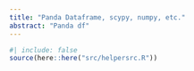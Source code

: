 ```yaml
---
title: "Panda Dataframe, scypy, numpy, etc."
abstract: "Panda df"
---
```


```r
#| include: false
source(here::here("src/helpersrc.R"))
```
